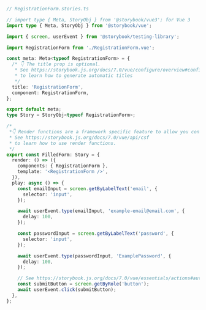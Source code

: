 ```ts
// RegistrationForm.stories.ts

// import type { Meta, StoryObj } from '@storybook/vue3'; for Vue 3
import type { Meta, StoryObj } from '@storybook/vue';

import { screen, userEvent } from '@storybook/testing-library';

import RegistrationForm from './RegistrationForm.vue';

const meta: Meta<typeof RegistrationForm> = {
  /* 👇 The title prop is optional.
   * See https://storybook.js.org/docs/7.0/vue/configure/overview#configure-story-loading
   * to learn how to generate automatic titles
   */
  title: 'RegistrationForm',
  component: RegistrationForm,
};

export default meta;
type Story = StoryObj<typeof RegistrationForm>;

/*
 *👇 Render functions are a framework specific feature to allow you control on how the component renders.
 * See https://storybook.js.org/docs/7.0/vue/api/csf
 * to learn how to use render functions.
 */
export const FilledForm: Story = {
  render: () => ({
    components: { RegistrationForm },
    template: '<RegistrationForm />',
  }),
  play: async () => {
    const emailInput = screen.getByLabelText('email', {
      selector: 'input',
    });

    await userEvent.type(emailInput, 'example-email@email.com', {
      delay: 100,
    });

    const passwordInput = screen.getByLabelText('password', {
      selector: 'input',
    });

    await userEvent.type(passwordInput, 'ExamplePassword', {
      delay: 100,
    });

    // See https://storybook.js.org/docs/7.0/vue/essentials/actions#automatically-matching-args to learn how to setup logging in the Actions panel
    const submitButton = screen.getByRole('button');
    await userEvent.click(submitButton);
  },
};
```
